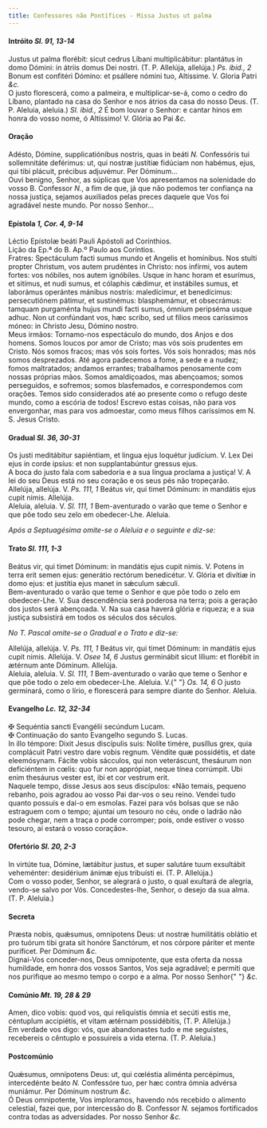 ```yaml
---
title: Confessores não Pontífices - Missa Justus ut palma
---
```


<h4 class="text-center">
  Intróito <em>Sl. 91, 13-14</em>
</h4>
<div class="container-fluid">
  <div class="row">
    <div class="col-6 dropcaps text-justify">
      Justus ut palma florébit: sicut cedrus Líbani multiplicábitur: plantátus
      in domo Dómini: in átriis domus Dei nostri. (T. P. Allelúja, allelúja.)
      <em>Ps. ibid., 2</em> Bonum est confitéri Dómino: et psállere nómini tuo, Altíssime.
      V. Gloria Patri <em>&c.</em>
    </div>
    <div class="col-6 dropcaps text-justify">
      O justo florescerá, como a palmeira, e multiplicar-se-á, como o cedro do
      Líbano, plantado na casa do Senhor e nos átrios da casa do nosso Deus. (T.
      P. Aleluia, aleluia.) <em>Sl. ibid., 2</em> É bom louvar o Senhor: e
      cantar hinos em honra do vosso nome, ó Altíssimo! V. Glória ao Pai
      <em>&c.</em>
    </div>
  </div>
</div>

<h4 class="text-center">Oração</h4>
<div class="container-fluid">
  <div class="row">
    <div class="col-6 dropcaps text-justify">
      Adésto, Dómine, supplicatiónibus nostris, quas in beáti <em>N.</em>
      Confessóris tui sollemnitáte deférimus: ut, qui nostræ justítiæ fidúciam non
      habémus, ejus, qui tibi plácuit, précibus adjuvémur. Per Dóminum...
    </div>
    <div class="col-6 dropcaps text-justify">
      Ouvi benigno, Senhor, as súplicas que Vos apresentamos na solenidade do
      vosso B. Confessor <em>N.</em>, a fim de que, já que não podemos ter
      confiança na nossa justiça, sejamos auxiliados pelas preces daquele que
      Vos foi agradável neste mundo. Por nosso Senhor...
    </div>
  </div>
</div>

<h4 class="text-center">
  Epístola <em>1, Cor. 4, 9-14</em>
</h4>
<div class="container-fluid">
  <div class="row">
    <div class="col-6 text-justify">
      Léctio Epístolæ beáti Pauli Apóstoli ad Corínthios.
    </div>
    <div class="col-6 text-justify">
      Lição da Ep.ª do B. Ap.º Paulo aos Coríntios.
    </div>
    <div class="col-6 dropcaps text-justify">
      Fratres: Spectáculum facti sumus mundo et Angelis et homínibus. Nos stulti
      propter Christum, vos autem prudéntes in Christo: nos infírmi, vos autem
      fortes: vos nóbiles, nos autem ignóbiles. Usque in hanc horam et esurímus,
      et sitímus, et nudi sumus, et cólaphis cǽdimur, et instábiles sumus, et
      laborámus operántes mánibus nostris: maledícimur, et benedícimus:
      persecutiónem pátimur, et sustinémus: blasphemámur, et obsecrámus: tamquam
      purgaménta hujus mundi facti sumus, ómnium peripséma usque adhuc. Non ut
      confúndant vos, hæc scribo, sed ut fílios meos caríssimos móneo: in
      Christo Jesu, Dómino nostro.
    </div>
    <div class="col-6 dropcaps text-justify">
      Meus irmãos: Tornamo-nos espectáculo do mundo, dos Anjos e dos homens.
      Somos loucos por amor de Cristo; mas vós sois prudentes em Cristo. Nós
      somos fracos; mas vós sois fortes. Vós sois honrados; mas nós somos
      desprezados. Até agora padecemos a fome, a sede e a nudez; fomos
      maltratados; andamos errantes; trabalhamos penosamente com nossas próprias
      mãos. Somos amaldiçoados, mas abençoamos; somos perseguidos, e sofremos;
      somos blasfemados, e correspondemos com orações. Temos sido considerados
      até ao presente como o refugo deste mundo, como a escória de todos!
      Escrevo estas coisas, não para vos envergonhar, mas para vos admoestar,
      como meus filhos caríssimos em N. S. Jesus Cristo.
    </div>
  </div>
</div>

<h4 class="text-center">
  Gradual <em>Sl. 36, 30-31</em>
</h4>
<div class="container-fluid">
  <div class="row">
    <div class="col-6 dropcaps text-justify">
      Os justi meditábitur sapiéntiam, et lingua ejus loquétur judícium. V. Lex
      Dei ejus in corde ipsíus: et non supplantabúntur gressus ejus.
    </div>
    <div class="col-6 dropcaps text-justify">
      A boca do justo fala com sabedoria e a sua língua proclama a justiça! V. A
      lei do seu Deus está no seu coração e os seus pés não tropeçarão.
    </div>
    <div class="col-6 text-justify">
      Allelúja, allelúja. V. <em>Ps. 111, 1</em> Beátus vir, qui timet Dóminum:
      in mandátis ejus cupit nimis. Allelúja.
    </div>
    <div class="col-6 text-justify">
      Aleluia, aleluia. V. <em>Sl. 111, 1</em> Bem-aventurado o varão que teme o
      Senhor e que põe todo seu zelo em obedecer-Lhe. Aleluia.
    </div>
  </div>
</div>

<em>Após a Septuagésima omite-se o Aleluia e o seguinte e diz-se:</em>

<h4 class="text-center">
  Trato <em>Sl. 111, 1-3</em>
</h4>
<div class="container-fluid">
  <div class="row">
    <div class="col-6 dropcaps text-justify">
      Beátus vir, qui timet Dóminum: in mandátis ejus cupit nimis. V. Potens in
      terra erit semen ejus: generátio rectórum benedicétur. V. Glória et
      divítiæ in domo ejus: et justítia ejus manet in sǽculum sǽculi.
    </div>
    <div class="col-6 dropcaps text-justify">
      Bem-aventurado o varão que teme o Senhor e que põe todo o zelo em
      obedecer-Lhe. V. Sua descendência será poderosa na terra; pois a geração
      dos justos será abençoada. V. Na sua casa haverá glória e riqueza; e a sua
      justiça subsistirá em todos os séculos dos séculos.
    </div>
  </div>
</div>

<em>No T. Pascal omite-se o Gradual e o Trato e diz-se:</em>

<div class="container-fluid">
  <div class="row">
    <div class="col-6 text-justify">
      Allelúja, allelúja. V. <em>Ps. 111, 1</em> Beátus vir, qui timet Dóminum:
      in mandátis ejus cupit nimis. Allelúja. V. <em>Osee 14, 6</em> Justus
      germinábit sicut lílium: et florébit in ætérnum ante Dóminum. Allelúja.
    </div>
    <div class="col-6 text-justify">
      Aleluia, aleluia. V. <em>Sl. 111, 1</em> Bem-aventurado o varão que teme o
      Senhor e que põe todo o zelo em obedecer-Lhe. Aleluia. V.{" "}
      <em>Os. 14, 6</em> O justo germinará, como o lírio, e florescerá para
      sempre diante do Senhor. Aleluia.
    </div>
  </div>
</div>

<h4 class="text-center">
  Evangelho <em>Lc. 12, 32-34</em>
</h4>
<div class="container-fluid">
  <div class="row">
    <div class="col-6 text-justify">
      <span class="text-danger">&#10016;</span> Sequéntia sancti Evangélii
      secúndum Lucam.
    </div>
    <div class="col-6 text-justify">
      <span class="text-danger">&#10016;</span> Continuação do santo Evangelho
      segundo S. Lucas.
    </div>
    <div class="col-6 dropcaps text-justify">
      In illo témpore: Dixit Jesus discípulis suis: Nolíte timére, pusíllus
      grex, quia complácuit Patri vestro dare vobis regnum. Véndite quæ
      possidétis, et date eleemósynam. Fácite vobis sácculos, qui non
      veteráscunt, thesáurum non deficiéntem in cœlis: quo fur non apprópiat,
      neque tínea corrúmpit. Ubi enim thesáurus vester est, ibi et cor vestrum
      erit.
    </div>
    <div class="col-6 dropcaps text-justify">
      Naquele tempo, disse Jesus aos seus discípulos: «Não temais, pequeno
      rebanho, pois agradou ao vosso Pai dar-vos o seu reino. Vendei tudo quanto
      possuís e dai-o em esmolas. Fazei para vós bolsas que se não estraguem com
      o tempo; ajuntai um tesouro no céu, onde o ladrão não pode chegar, nem a
      traça o pode corromper; pois, onde estiver o vosso tesouro, aí estará o
      vosso coração».
    </div>
  </div>
</div>

<h4 class="text-center">
  Ofertório <em>Sl. 20, 2-3</em>
</h4>
<div class="container-fluid">
  <div class="row">
    <div class="col-6 dropcaps text-justify">
      In virtúte tua, Dómine, lætábitur justus, et super salutáre tuum
      exsultábit veheménter: desidérium ánimæ ejus tribuísti ei. (T. P.
      Allelúja.)
    </div>
    <div class="col-6 dropcaps text-justify">
      Com o vosso poder, Senhor, se alegrará o justo, o qual exultará de
      alegria, vendo-se salvo por Vós. Concedestes-lhe, Senhor, o desejo da sua
      alma. (T. P. Aleluia.)
    </div>
  </div>
</div>

<h4 class="text-center">Secreta</h4>
<div class="container-fluid">
  <div class="row">
    <div class="col-6 dropcaps text-justify">
      Præsta nobis, quǽsumus, omnípotens Deus: ut nostræ humilitátis oblátio et
      pro tuórum tibi grata sit honóre Sanctórum, et nos córpore páriter et
      mente puríficet. Per Dóminum <em>&c.</em>
    </div>
    <div class="col-6 dropcaps text-justify">
      Dignai-Vos conceder-nos, Deus omnipotente, que esta oferta da nossa
      humildade, em honra dos vossos Santos, Vos seja agradável; e permiti que
      nos purifique ao mesmo tempo o corpo e a alma. Por nosso Senhor{" "}
      <em>&c.</em>
    </div>
  </div>
</div>

<h4 class="text-center">
  Comúnio <em>Mt. 19, 28 & 29</em>
</h4>
<div class="container-fluid">
  <div class="row">
    <div class="col-6 dropcaps text-justify">
      Amen, dico vobis: quod vos, qui reliquístis ómnia et secúti estis me,
      céntuplum accipiétis, et vitam ætérnam possidébitis, (T. P. Allelúja.)
    </div>
    <div class="col-6 dropcaps text-justify">
      Em verdade vos digo: vós, que abandonastes tudo e me seguistes, recebereis
      o cêntuplo e possuireis a vida eterna. (T. P. Aleluia.)
    </div>
  </div>
</div>

<h4 class="text-center">Postcomúnio</h4>
<div class="container-fluid">
  <div class="row">
    <div class="col-6 dropcaps text-justify">
      Quǽsumus, omnípotens Deus: ut, qui cœléstia aliménta percépimus,
      intercedénte beáto <em>N. </em>Confessóre tuo, per hæc contra ómnia
      advérsa muniámur. Per Dóminum nostrum <em>&c.</em>
    </div>
    <div class="col-6 dropcaps text-justify">
      Ó Deus omnipotente, Vos imploramos, havendo nós recebido o alimento
      celestial, fazei que, por intercessão do B. Confessor <em>N. </em>sejamos
      fortificados contra todas as adversidades. Por nosso Senhor <em>&c.</em>
    </div>
  </div>
</div>
